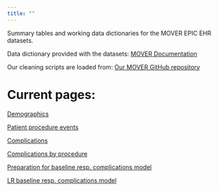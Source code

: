 ```yaml
---
title: ""
---
```


Summary tables and working data dictionaries for the MOVER EPIC EHR datasets.

Data dictionary provided with the datasets: [MOVER Documentation](https://mover.ics.uci.edu/documentation.html)

Our cleaning scripts are loaded from: [Our MOVER GitHub repository](https://github.com/SurgicalInformatics/mover)

# Current pages:  

[Demographics](demographics.qmd)

[Patient procedure events](procedure_events.qmd)

[Complications](complications.qmd)

[Complications by procedure](complications_pat_inf_linked.qmd)

[Preparation for baseline resp. complications model](baseline_LR_preparation.qmd)

[LR baseline resp. complications model](baseline_LR_model.qmd)
